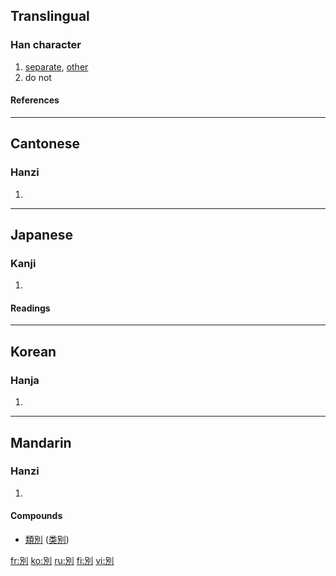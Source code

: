 {{see|别}}

==Translingual==
===Han character===
{{Han char|rn=18|rad=刀|as=05|sn=7|four=6220<sub>0</sub>|canj=口尸中弓 (RSLN)}}
# [[separate]], [[other]]
# do not
====References====
{{Han ref|kx=0138.120|dkj=01924|dj=0312.010|hdz=10328.130|uh=5225|ud=21029|bh=A74F|bd=42831}}
----
==Cantonese==
===Hanzi===
{{yue-hanzi|jyut=|y=bit6}}
# {{defn|Cantonese}}
----
==Japanese==
===Kanji===
{{ja-kanji|grade=|rs=刀05}}
# {{defn|Japanese}} 
====Readings====
{{ja-readings|on=[[べつ]] (betsu), [[べち]] (bechi)|kun=[[わかれる]] (wakareru), [[わける]] (wakeru), [[わかれ]] (wakare)}}
----
==Korean==
===Hanja===
{{ko-hanja|hangeul=별|rv=byeol|mr=pyŏl}}
# {{defn|Korean}}
----
==Mandarin==
===Hanzi===
{{cmn-hanzi|sim=别|pin=[[bié]] (bie2)|wg=pieh<sup>2</sup>}}
# {{defn|Mandarin}}

====Compounds====
* [[類別]] ([[类别]])

[[fr:別]]
[[ko:別]]
[[ru:別]]
[[fi:別]]
[[vi:別]]
